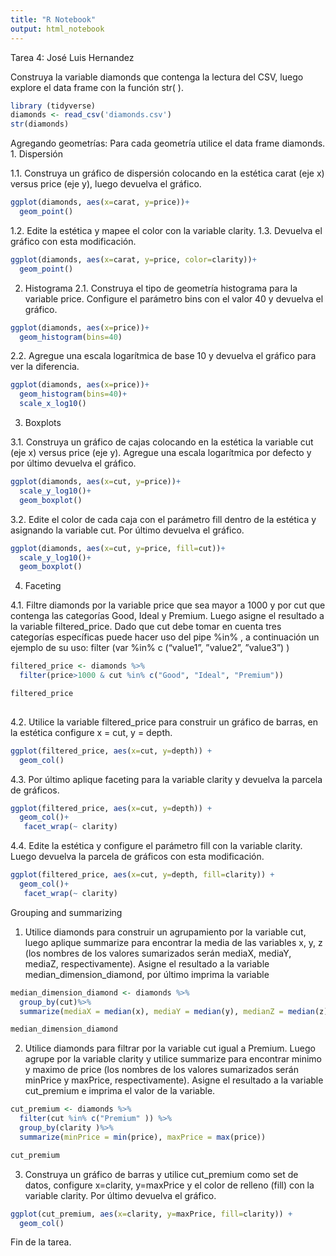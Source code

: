 ---
title: "R Notebook"
output: html_notebook
---
Tarea 4: José Luis Hernandez

Construya la variable diamonds que contenga la lectura del CSV, luego explore el data frame con
la función str( ).


```{r}
library (tidyverse)
diamonds <- read_csv('diamonds.csv')
str(diamonds)


```

Agregando geometrías: Para cada geometría utilice el data frame diamonds.
1. Dispersión

1.1. Construya un gráfico de dispersión colocando en la estética carat (eje x) versus
price (eje y), luego devuelva el gráfico.

```{r}
ggplot(diamonds, aes(x=carat, y=price))+
  geom_point()

```

1.2. Edite la estética y mapee el color con la variable clarity.
1.3. Devuelva el gráfico con esta modificación.


```{r}
ggplot(diamonds, aes(x=carat, y=price, color=clarity))+
  geom_point()
```


2. Histograma
2.1. Construya el tipo de geometría histograma para la variable price. Configure el
parámetro bins con el valor 40 y devuelva el gráfico.

```{r}

ggplot(diamonds, aes(x=price))+
  geom_histogram(bins=40)

```


2.2. Agregue una escala logarítmica de base 10 y devuelva el gráfico para ver la
diferencia.

```{r}

ggplot(diamonds, aes(x=price))+
  geom_histogram(bins=40)+
  scale_x_log10() 

```


3. Boxplots

3.1. Construya un gráfico de cajas colocando en la estética la variable cut (eje x)
versus price (eje y). Agregue una escala logarítmica por defecto y por último
devuelva el gráfico.

```{r}

ggplot(diamonds, aes(x=cut, y=price))+
  scale_y_log10()+
  geom_boxplot()

```

3.2. Edite el color de cada caja con el parámetro fill dentro de la estética y asignando
la variable cut. Por último devuelva el gráfico.

```{r}

ggplot(diamonds, aes(x=cut, y=price, fill=cut))+
  scale_y_log10()+
  geom_boxplot()

```

4. Faceting

4.1. Filtre diamonds por la variable price que sea mayor a 1000 y por cut que
contenga las categorías Good, Ideal y Premium. Luego asigne el resultado a la
variable filtered_price. Dado que cut debe tomar en cuenta tres categorías
específicas puede hacer uso del pipe %in% , a continuación un ejemplo de su
uso: filter (var %in% c (“value1”, ”value2”, ”value3”) )

```{r}
filtered_price <- diamonds %>%
  filter(price>1000 & cut %in% c("Good", "Ideal", "Premium"))

filtered_price
  
```

4.2. Utilice la variable filtered_price para construir un gráfico de barras, en la estética
configure x = cut, y = depth.

```{r}

ggplot(filtered_price, aes(x=cut, y=depth)) +
  geom_col()
```

4.3. Por último aplique faceting para la variable clarity y devuelva la parcela de
gráficos.

```{r}
ggplot(filtered_price, aes(x=cut, y=depth)) +
  geom_col()+
   facet_wrap(~ clarity)

```

4.4. Edite la estética y configure el parámetro fill con la variable clarity. Luego
devuelva la parcela de gráficos con esta modificación.

```{r}
ggplot(filtered_price, aes(x=cut, y=depth, fill=clarity)) +
  geom_col()+
   facet_wrap(~ clarity)
```

Grouping and summarizing

1. Utilice diamonds para construir un agrupamiento por la variable cut, luego aplique
summarize para encontrar la media de las variables x, y, z (los nombres de los valores
sumarizados serán mediaX, mediaY, mediaZ, respectivamente). Asigne el resultado a la
variable median_dimension_diamond, por último imprima la variable

```{r}
median_dimension_diamond <- diamonds %>%
  group_by(cut)%>%
  summarize(mediaX = median(x), mediaY = median(y), medianZ = median(z))

median_dimension_diamond
```

2. Utilice diamonds para filtrar por la variable cut igual a Premium. Luego agrupe por la
variable clarity y utilice summarize para encontrar minimo y maximo de price (los
nombres de los valores sumarizados serán minPrice y maxPrice, respectivamente).
Asigne el resultado a la variable cut_premium e imprima el valor de la variable.

```{r}

cut_premium <- diamonds %>%
  filter(cut %in% c("Premium" )) %>%
  group_by(clarity )%>%
  summarize(minPrice = min(price), maxPrice = max(price))

cut_premium
```

3. Construya un gráfico de barras y utilice cut_premium como set de datos, configure
x=clarity, y=maxPrice y el color de relleno (fill) con la variable clarity. Por último
devuelva el gráfico.

```{r}
ggplot(cut_premium, aes(x=clarity, y=maxPrice, fill=clarity)) +
  geom_col()
```

Fin de la tarea. 